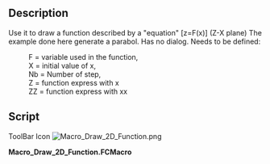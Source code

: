 <languages/>
<translate>
<!--T:1-->
{{Macro
|Name=Draw 2D Function
|Icon=Macro_Draw_2D_Function.png
|Description=Use it to draw a function described by a "equation" [z=F(x)] (Z-X plane)
|Author=unknown
|Version=1.0
|Date=2011-08-01
|FCVersion=All
|Download=[https://www.freecadweb.org/wiki/images/3/36/Macro_Draw_2D_Function.png ToolBar Icon]
}}

==Description== <!--T:2-->
Use it to draw a function described by a "equation" [z=F(x)] (Z-X plane) The example done here generate a parabol.
Has no dialog. Needs to be defined:
:F = variable used in the function,
:X = initial value of x,
:Nb = Number of step,
:Z = function express with x
:ZZ = function express with xx

==Script== <!--T:3-->
</translate>

ToolBar Icon [[Image:Macro_Draw_2D_Function.png]]

'''Macro_Draw_2D_Function.FCMacro'''

{{MacroCode|code=

# F = variable used in the function,
# X = initial value of x,
# Nb = Number of step,
# Z = function express with x
# ZZ = function express with xx

import FreeCAD, FreeCADGui, Part
import math
F=800
X=-500
Nb=10
Step=1000/Nb
Y=0
for I in range(Nb):
	XX=X+Step 
 	Z=X*X/(4*F)
 	ZZ=XX*XX/(4*F)
 	if I==0:
 		print( "Le test est vrai !")
 		nomme=Part.makeLine((X,Y,Z),(XX,Y,ZZ))
 		WWire=Part.Wire([nomme])
 	else :
 		print( "Le test est 2 !")
 		nomme=Part.makeLine((X,Y,Z),(XX,Y,ZZ))		
 		WWire=Part.Wire([WWire,nomme])
 	X=XX 
 
Part.show(WWire)

}}